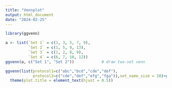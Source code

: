 ```yaml
---
title: "Vennplot"
output: html_document
date: "2024-02-25"
---
```


```r
library(ggvenn)
```

```r
a <- list(`Set 1` = c(1, 3, 5, 7, 9),
          `Set 2` = c(1, 5, 9, 13),
          `Set 3` = c(1, 2, 8, 9),
          `Set 4` = c(6, 7, 10, 12))
ggvenn(a, c("Set 1", "Set 2"))            # draw two-set venn

```

```r
ggvenn(list(protocol1=c("abc","bcd","cde","def"),
            protocol2=c("cde","def","efg","fga")),set_name_size = 10)+ggtitle("Different protocols") +
  theme(plot.title = element_text(hjust = 0.5))
```




